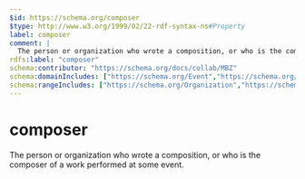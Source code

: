 ```yaml
---
$id: https://schema.org/composer
$type: http://www.w3.org/1999/02/22-rdf-syntax-ns#Property
label: composer
comment: |
  The person or organization who wrote a composition, or who is the composer of a work performed at some event.
rdfs:label: "composer"
schema:contributor: "https://schema.org/docs/collab/MBZ"
schema:domainIncludes: ["https://schema.org/Event","https://schema.org/MusicComposition"]
schema:rangeIncludes: ["https://schema.org/Organization","https://schema.org/Person"]
---
```


# composer

The person or organization who wrote a composition, or who is the composer of a work performed at some event.

